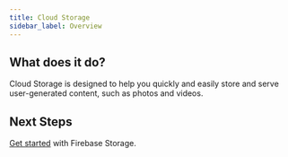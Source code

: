 ```yaml
---
title: Cloud Storage
sidebar_label: Overview
---
```


## What does it do?

Cloud Storage is designed to help you quickly and easily store and serve user-generated content, such as photos and videos.

<YouTube id="_tyjqozrEPY" />

## Next Steps

[Get started](start) with Firebase Storage.
